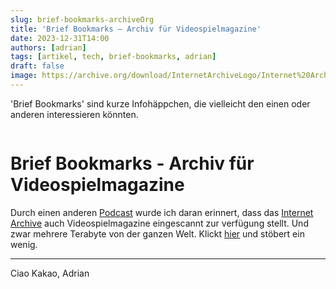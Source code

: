 ---
slug: brief-bookmarks-archiveOrg
title: 'Brief Bookmarks – Archiv für Videospielmagazine'
date: 2023-12-31T14:00
authors: [adrian]
tags: [artikel, tech, brief-bookmarks, adrian]
draft: false
image: https://archive.org/download/InternetArchiveLogo/Internet%20Archive%20Logo.png
---


'Brief Bookmarks' sind kurze Infohäppchen, die vielleicht den einen oder anderen interessieren könnten.

<Image img="https://archive.org/download/InternetArchiveLogo/Internet%20Archive%20Logo.png"/>

<!--truncate-->

# Brief Bookmarks - Archiv für Videospielmagazine

Durch einen anderen [Podcast](https://alliterationamarsch.podigee.io) wurde ich daran erinnert, dass das [Internet Archive](https://archive.org/) auch Videospielmagazine eingescannt zur verfügung stellt. Und zwar mehrere Terabyte von der ganzen Welt. Klickt [hier](https://archive.org/details/videogamemagazines) und stöbert ein wenig. 

---

Ciao Kakao, Adrian
